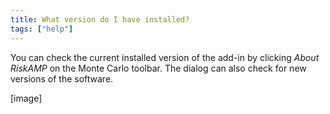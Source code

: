```yaml
---
title: What version do I have installed?
tags: ["help"]
---
```


You can check the current installed version of the add-in by clicking 
*About RiskAMP* on the Monte Carlo toolbar.  The dialog can also check for 
new versions of the software.

[image]

